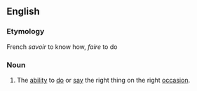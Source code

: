 ==English==
===Etymology===
French ''savoir'' to know how, ''faire'' to do
===Noun===
#The [[ability]] to [[do]] or [[say]] the right thing on the right [[occasion]].